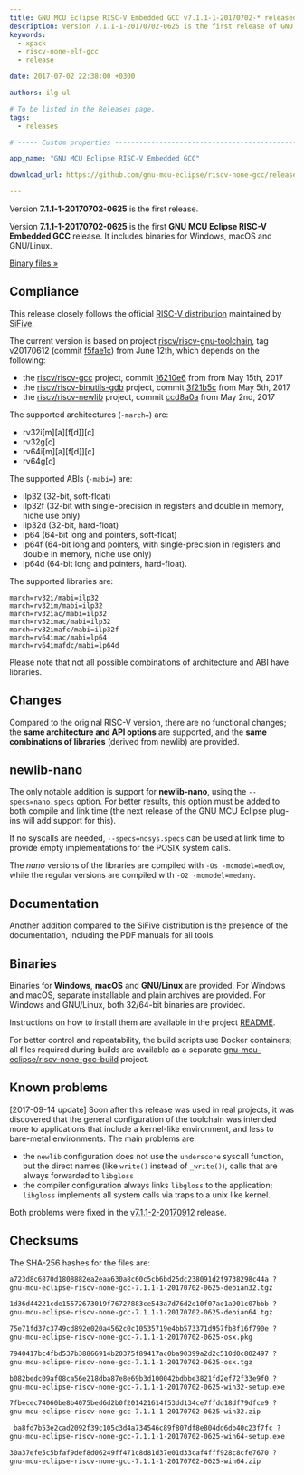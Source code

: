 ```yaml
---
title: GNU MCU Eclipse RISC-V Embedded GCC v7.1.1-1-20170702-* released
description: Version 7.1.1-1-20170702-0625 is the first release of GNU MCU Eclipse RISC-V Embedded GCC.
keywords:
  - xpack
  - riscv-none-elf-gcc
  - release

date: 2017-07-02 22:38:00 +0300

authors: ilg-ul

# To be listed in the Releases page.
tags:
  - releases

# ----- Custom properties -----------------------------------------------------

app_name: "GNU MCU Eclipse RISC-V Embedded GCC"

download_url: https://github.com/gnu-mcu-eclipse/riscv-none-gcc/releases/tag/v7.1.1-1-20170702-0625/

---
```


<head>
  <title>{frontMatter.title}</title>
  <meta property="og:title" content={frontMatter.title} />
</head>

Version **7.1.1-1-20170702-0625** is the first release.

<!-- truncate -->

Version **7.1.1-1-20170702-0625** is the first **GNU MCU Eclipse RISC-V Embedded GCC** release. It includes binaries for Windows, macOS and GNU/Linux.

<!-- truncate -->

<p><a href={frontMatter.download_url}>Binary files »</a></p>

## Compliance

This release closely follows the official [RISC-V distribution](https://github.com/riscv/riscv-gcc) maintained by [SiFive](https://www.sifive.com).

The current version is based on project [riscv/riscv-gnu-toolchain](https://github.com/riscv/riscv-gnu-toolchain), tag v20170612 (commit [f5fae1c](https://github.com/riscv/riscv-gnu-toolchain/tree/f5fae1c27b2365da773816ddcd92f533867f28ec)) from June 12th, which depends on the following:

* the [riscv/riscv-gcc](https://github.com/riscv/riscv-gcc) project, commit [16210e6](https://github.com/riscv/riscv-gcc/commit/16210e6270e200cd4892a90ecef608906be3a130) from from May 15th, 2017
* the [riscv/riscv-binutils-gdb](https://github.com/riscv/riscv-binutils-gdb) project, commit [3f21b5c](https://github.com/riscv/riscv-binutils-gdb/commit/3f21b5c9675db61ef5462442b6a068d4a3da8aaf) from May 5th, 2017
* the [riscv/riscv-newlib](https://github.com/riscv/riscv-newlib) project, commit [ccd8a0a](https://github.com/riscv/riscv-newlib/commit/ccd8a0a4ffbbc00400892334eaf64a1616302b35) from May 2nd, 2017

The supported architectures (`-march=`) are:

* rv32i[m][a][f[d]][c]
* rv32g[c]
* rv64i[m][a][f[d]][c]
* rv64g[c]

The supported ABIs (`-mabi=`) are:

* ilp32 (32-bit, soft-float)
* ilp32f (32-bit with single-precision in registers and double in memory, niche use only)
* ilp32d (32-bit, hard-float)
* lp64 (64-bit long and pointers, soft-float)
* lp64f (64-bit long and pointers, with single-precision in registers and double in memory, niche use only)
* lp64d (64-bit long and pointers, hard-float).

The supported libraries are:

```console
march=rv32i/mabi=ilp32
march=rv32im/mabi=ilp32
march=rv32iac/mabi=ilp32
march=rv32imac/mabi=ilp32
march=rv32imafc/mabi=ilp32f
march=rv64imac/mabi=lp64
march=rv64imafdc/mabi=lp64d
```

Please note that not all possible combinations of architecture and ABI have libraries.

## Changes

Compared to the original RISC-V version, there are no functional changes; the **same architecture and API options** are supported, and the **same combinations of libraries** (derived from newlib) are provided.

## newlib-nano

The only notable addition is support for **newlib-nano**, using the `--specs=nano.specs` option. For better results, this option must be added to both compile and link time (the next release of the GNU MCU Eclipse plug-ins will add support for this).

If no syscalls are needed, `--specs=nosys.specs` can be used at link time to provide empty implementations for the POSIX system calls.

The _nano_ versions of the libraries are compiled with `-Os -mcmodel=medlow`, while the regular versions are compiled with `-O2 -mcmodel=medany`.

## Documentation

Another addition compared to the SiFive distribution is the presence of the documentation, including the PDF manuals for all tools.

## Binaries

Binaries for **Windows**, **macOS** and **GNU/Linux** are provided. For Windows and macOS, separate installable and plain archives are provided. For Windows and GNU/Linux, both 32/64-bit binaries are provided.

Instructions on how to install them are available in the project [README](https://github.com/xpack-dev-tools/riscv-none-embed-gcc-xpack).

For better control and repeatability, the build scripts use Docker containers; all files required during builds are available as a separate [gnu-mcu-eclipse/riscv-none-gcc-build](https://github.com/gnu-mcu-eclipse/riscv-none-gcc-build) project.

## Known problems

[2017-09-14 update] Soon after this release was used in real projects, it was discovered that the general configuration of the toolchain was intended more to applications that include a kernel-like environment, and less to bare-metal environments. The main problems are:

* the `newlib` configuration does not use the `underscore` syscall function, but the direct names (like `write()` instead of `_write()`), calls that are always forwarded to `libgloss`
* the compiler configuration always links `libgloss` to the application; `libgloss` implements all system calls via traps to a unix like kernel.

Both problems were fixed in the [v7.1.1-2-20170912](/blog/2017/09/13/riscv-none-gcc-v7-1-1-2-20170912-released/) release.

## Checksums

The SHA-256 hashes for the files are:

```txt
a723d8c6870d1808882ea2eaa630a8c60c5cb6bd25dc238091d2f9738298c44a ?
gnu-mcu-eclipse-riscv-none-gcc-7.1.1-1-20170702-0625-debian32.tgz

1d36d44221cde15572673019f76727883ce543a7d76d2e10f07ae1a901c07bbb ?
gnu-mcu-eclipse-riscv-none-gcc-7.1.1-1-20170702-0625-debian64.tgz

75e71fd37c3749cd892e020a4562c0c10535719e4bb573371d957fb8f16f790e ?
gnu-mcu-eclipse-riscv-none-gcc-7.1.1-1-20170702-0625-osx.pkg

7940417bc4fbd537b38866914b20375f89417ac0ba90399a2d2c510d0c802497 ?
gnu-mcu-eclipse-riscv-none-gcc-7.1.1-1-20170702-0625-osx.tgz

b082bedc09af08ca56e218dba87e8e69b3d100042bdbbe3821fd2ef72f33e9f0 ?
gnu-mcu-eclipse-riscv-none-gcc-7.1.1-1-20170702-0625-win32-setup.exe

7fbecec74060be8b4075bed6d2b0f201421614f53dd134ce7ffdd18df79dfce9 ?
gnu-mcu-eclipse-riscv-none-gcc-7.1.1-1-20170702-0625-win32.zip

 ba8fd7b53e2cad2092f39c105c3d4a734546c89f807df8e804dd6db40c23f7fc ?
gnu-mcu-eclipse-riscv-none-gcc-7.1.1-1-20170702-0625-win64-setup.exe

30a37efe5c5bfaf9def8d06249ff471c8d81d37e01d33caf4fff928c8cfe7670 ?
gnu-mcu-eclipse-riscv-none-gcc-7.1.1-1-20170702-0625-win64.zip
```
